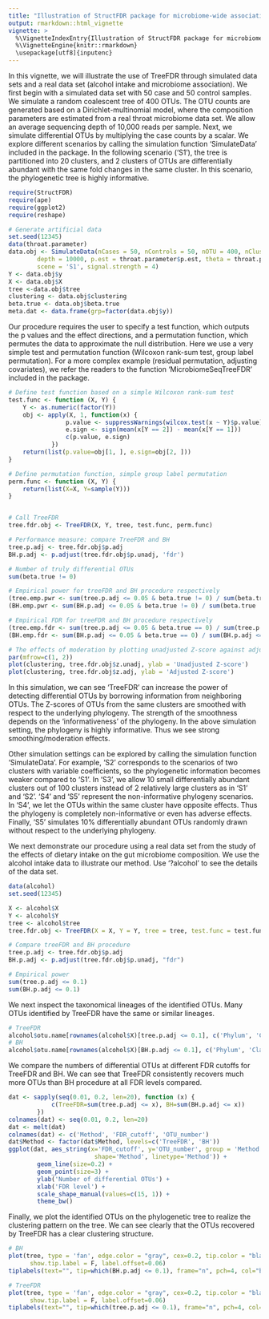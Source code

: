```yaml
---
title: "Illustration of StructFDR package for microbiome-wide association studies"
output: rmarkdown::html_vignette
vignette: >
  %\VignetteIndexEntry{Illustration of StructFDR package for microbiome-wide association studies}
  %\VignetteEngine{knitr::rmarkdown}
  \usepackage[utf8]{inputenc}
---
```


In this vignette, we will illustrate the use of TreeFDR through simulated
data sets and a real data set (alcohol intake and microbiome association). We
first begin with a simulated data set with 50 case and 50 control samples. We
simulate a random coalescent tree of 400 OTUs. The OTU counts are generated
based on a Dirichlet-multinomial model, where the composition parameters are
estimated from a real throat microbiome data set.  We allow an average
sequencing depth of 10,000 reads per sample.  Next, we simulate differential
OTUs by multiplying the case counts by a scalar. We explore different
scenarios by calling the simulation function 'SimulateData' included in the
package. In the following scenario ('S1'), the tree is partitioned into 20
clusters, and 2 clusters of OTUs are differentially abundant with the same fold
changes in the same cluster. In this scenario, the phylogenetic tree is highly
informative.


 ```r
require(StructFDR)
require(ape)
require(ggplot2)
require(reshape)
```
```r
# Generate artificial data
set.seed(12345)
data(throat.parameter)
data.obj <- SimulateData(nCases = 50, nControls = 50, nOTU = 400, nCluster = 20, 
		depth = 10000, p.est = throat.parameter$p.est, theta = throat.parameter$theta,
        scene = 'S1', signal.strength = 4)
Y <- data.obj$y
X <- data.obj$X 
tree <-data.obj$tree
clustering <- data.obj$clustering 
beta.true <- data.obj$beta.true
meta.dat <- data.frame(grp=factor(data.obj$y))
```

Our procedure requires the user to specify a test function, which outputs the p
values and the effect directions, and a permutation function, which permutes the 
data to approximate the null distribution. Here we use a very simple test and
permutation function (Wilcoxon rank-sum test, group label permutation).
For a more complex example (residual permutation, adjusting covariates), we
refer the readers to the function 'MicrobiomeSeqTreeFDR' included in the
package.
 
```r
# Define test function based on a simple Wilcoxon rank-sum test
test.func <- function (X, Y) { 	
	Y <- as.numeric(factor(Y))
	obj <- apply(X, 1, function(x) { 				
				p.value <- suppressWarnings(wilcox.test(x ~ Y)$p.value)
				e.sign <- sign(mean(x[Y == 2]) - mean(x[Y == 1]))
				c(p.value, e.sign) 			
			})
	return(list(p.value=obj[1, ], e.sign=obj[2, ])) 
}

# Define permutation function, simple group label permutation
perm.func <- function (X, Y) { 	
    return(list(X=X, Y=sample(Y))) 
}


# Call TreeFDR
tree.fdr.obj <- TreeFDR(X, Y, tree, test.func, perm.func) 

# Performance measure: compare TreeFDR and BH
tree.p.adj <- tree.fdr.obj$p.adj
BH.p.adj <- p.adjust(tree.fdr.obj$p.unadj, 'fdr')

# Number of truly differential OTUs
sum(beta.true != 0) 

# Empirical power for treeFDR and BH procedure respectively
(tree.emp.pwr <- sum(tree.p.adj <= 0.05 & beta.true != 0) / sum(beta.true != 0)) 
(BH.emp.pwr <- sum(BH.p.adj <= 0.05 & beta.true != 0) / sum(beta.true != 0))

# Empirical FDR for treeFDR and BH procedure respectively
(tree.emp.fdr <- sum(tree.p.adj <= 0.05 & beta.true == 0) / sum(tree.p.adj <= 0.05)) 
(BH.emp.fdr <- sum(BH.p.adj <= 0.05 & beta.true == 0) / sum(BH.p.adj <= 0.05))
```
```r
# The effects of moderation by plotting unadjusted Z-score against adjusted Z-score.
par(mfrow=c(1, 2))
plot(clustering, tree.fdr.obj$z.unadj, ylab = 'Unadjusted Z-score')
plot(clustering, tree.fdr.obj$z.adj, ylab = 'Adjusted Z-score')
```

In this simulation, we can see 'TreeFDR' can increase the power of detecting 
differential OTUs by borrowing information from neighboring OTUs. The Z-scores
of OTUs from the same clusters are smoothed with respect to the underlying
phylogeny. The strength of the smoothness depends on the 'informativeness' of
the phylogeny. In the above simulation setting, the phylogeny is highly
informative. Thus we see strong smoothing/moderation effects.

Other simulation settings can be explored by calling the simulation function
'SimulateData'. For example, 'S2' corresponds to the scenarios of two clusters
with variable coefficients, so the phylogenetic information becomes weaker
compared to 'S1'. In 'S3', we allow 10 small differentially abundant clusters
out of 100 clusters instead of 2 relatively large clusters as in 'S1' and 'S2'.
'S4' and 'S5' represent the non-informative phylogeny scenarios. In 'S4', we let
the OTUs within the same cluster have opposite effects. Thus the phylogeny is
completely non-informative or even has adverse effects. Finally, 'S5' simulates
10% differentially abundant OTUs randomly drawn without respect to the
underlying phylogeny.

We next demonstrate our procedure using a real data set from the study of the
effects of dietary intake on the gut microbiome composition. We use the alcohol
intake data to illustrate our method. Use '?alcohol' to see the details of the
data set.

```r
data(alcohol)
set.seed(12345)

X <- alcohol$X
Y <- alcohol$Y 
tree <- alcohol$tree
tree.fdr.obj <- TreeFDR(X = X, Y = Y, tree = tree, test.func = test.func, perm.func = perm.func, B = 100)

# Compare treeFDR and BH procedure
tree.p.adj <- tree.fdr.obj$p.adj
BH.p.adj <- p.adjust(tree.fdr.obj$p.unadj, "fdr") 

# Empirical power
sum(tree.p.adj <= 0.1)
sum(BH.p.adj <= 0.1)
```

We next inspect the taxonomical lineages of the identified OTUs. Many OTUs
identified by TreeFDR have the same or similar lineages.

 ```r
# TreeFDR
alcohol$otu.name[rownames(alcohol$X)[tree.p.adj <= 0.1], c('Phylum', 'Class', 'Family')]
# BH
alcohol$otu.name[rownames(alcohol$X)[BH.p.adj <= 0.1], c('Phylum', 'Class', 'Family')]
```

We compare the numbers of differential OTUs at different FDR cutoffs for TreeFDR
and BH. We can see that TreeFDR consistently recovers much more OTUs than BH
procedure at all FDR levels compared.

```r
dat <- sapply(seq(0.01, 0.2, len=20), function (x) {
			c(TreeFDR=sum(tree.p.adj <= x), BH=sum(BH.p.adj <= x))
		})
colnames(dat) <- seq(0.01, 0.2, len=20)
dat <- melt(dat)
colnames(dat) <- c('Method', 'FDR_cutoff', 'OTU_number')
dat$Method <- factor(dat$Method, levels=c('TreeFDR', 'BH'))
ggplot(dat, aes_string(x='FDR_cutoff', y='OTU_number', group = 'Method', 
						shape='Method', linetype='Method')) +
		geom_line(size=0.2) +
		geom_point(size=3) +
		ylab('Number of differential OTUs') +
		xlab('FDR level') +
		scale_shape_manual(values=c(15, 1)) +
		theme_bw()
```

Finally, we plot the identified OTUs on the phylogenetic tree to realize the
clustering pattern on the tree. We can see clearly that the OTUs recovered by
TreeFDR has a clear clustering structure.

  ```r
# BH
plot(tree, type = 'fan', edge.color = "gray", cex=0.2, tip.color = "black", 
		show.tip.label = F, label.offset=0.06) 
tiplabels(text="", tip=which(BH.p.adj <= 0.1), frame="n", pch=4, col="black")
```
  ```r
# TreeFDR
plot(tree, type = 'fan', edge.color = "gray", cex=0.2, tip.color = "black", 
		show.tip.label = F, label.offset=0.06) 
tiplabels(text="", tip=which(tree.p.adj <= 0.1), frame="n", pch=4, col="black")
```